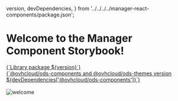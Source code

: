   version,
  devDependencies,
} from '../../../../manager-react-components/package.json';

<Meta title="Manager React Components/Introduction" />

# Welcome to the Manager Component Storybook!

<div>
  <a
    href="https://github.com/ovh/manager/tree/master/packages/manager-react-components"
    target="_blank"
  >
  {`Library package ${version}`}
  </a>
  <br />
</div>
<div>
  <a
    href="https://ovh.github.io/design-system/v18.3.0/?path=/docs/ovhcloud-design-system-welcome--docs"
    target="_blank"
  >
    {`@ovhcloud/ods-components and @ovhcloud/ods-themes version ${devDependencies['@ovhcloud/ods-components']}`}
  </a>
  <br />
</div>
<div>
  <br />
  <img
    src="https://th.bing.com/th/id/R.173e08cbab5c318ff60d0e2445c8aafd?rik=WDLPHDEItBd4Bw&pid=ImgRaw&r=0"
    alt="welcome"
  />
</div>
